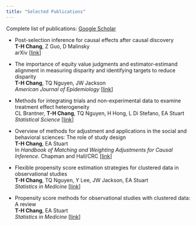 ```yaml
---
title: "Selected Publications"
---
```


Complete list of publications: [Google Scholar](https://scholar.google.com/citations?user=y4w6qyEAAAAJ&hl=en&authuser=1)

-   Post-selection inference for causal effects after causal discovery**\
    T-H Chang**, Z Guo, D Malinsky\
    arXiv \[[link](https://arxiv.org/abs/2405.06763)\]

-   The importance of equity value judgments and estimator-estimand alignment in measuring disparity and identifying targets to reduce disparity**\
    T-H Chang**, TQ Nguyen, JW Jackson\
    *American Journal of Epidemiology* \[[link](https://academic.oup.com/aje/article-abstract/193/3/536/7343213?redirectedFrom=fulltext)\]

-   Methods for integrating trials and non-experimental data to examine treatment effect heterogeneity**\
    **CL Brantner, **T-H Chang**, TQ Nguyen, H Hong, L Di Stefano, EA Stuart\
    *Statistical Science* \[[link](https://projecteuclid.org/journals/statistical-science/volume-38/issue-4/Methods-for-Integrating-Trials-and-Non-experimental-Data-to-Examine/10.1214/23-STS890.full)\]

-   Overview of methods for adjustment and applications in the social and behavioral sciences: The role of study design\
    **T-H Chang**, EA Stuart\
    In *Handbook of Matching and Weighting Adjustments for Causal Inference*. Chapman and Hall/CRC \[[link](https://www.taylorfrancis.com/chapters/edit/10.1201/9781003102670-1/overview-methods-adjustment-applications-social-behavioral-sciences-role-study-design-ting-hsuan-chang-elizabeth-stuart)\]

-   Flexible propensity score estimation strategies for clustered data in observational studies\
    **T-H Chang**, TQ Nguyen, Y Lee, JW Jackson, EA Stuart\
    *Statistics in Medicine* \[[link](https://onlinelibrary.wiley.com/doi/abs/10.1002/sim.9551)\]

-   Propensity score methods for observational studies with clustered data: A review\
    **T-H Chang**, EA Stuart\
    *Statistics in Medicine* \[[link](https://onlinelibrary.wiley.com/doi/full/10.1002/sim.9437)\]
